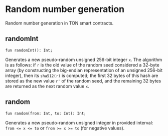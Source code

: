 # Random number generation

Random number generation in TON smart contracts.

## randomInt
```tact
fun randomInt(): Int;
```
Generates a new pseudo-random unsigned 256-bit integer `x`. The algorithm is as follows: if `r` is the old value of the random seed considered a 32-byte array (by constructing the big-endian representation of an unsigned 256-bit integer), then its `sha512(r)` is computed; the first 32 bytes of this hash are stored as the new value `r'` of the random seed, and the remaining 32 bytes are returned as the next random value `x`.

## random
```tact
fun random(from: Int, to: Int): Int;
```

Generates a new pseudo-random unsigned integer in provided interval: `from <= x <= to` or `from >= x >= to` (for negative values).